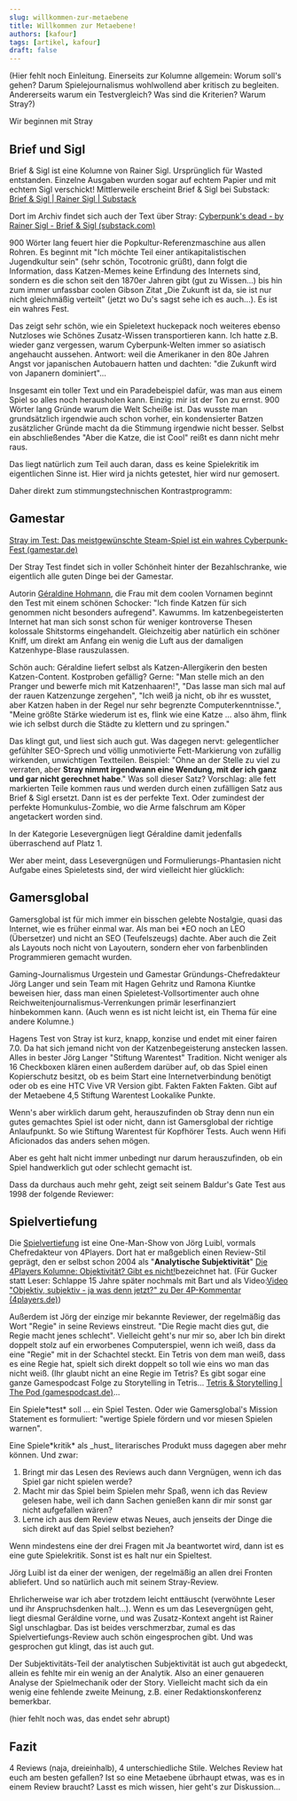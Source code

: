 ```yaml
---
slug: willkommen-zur-metaebene
title: Willkommen zur Metaebene!
authors: [kafour]
tags: [artikel, kafour]
draft: false
---
```


(Hier fehlt noch Einleitung. Einerseits zur Kolumne allgemein: Worum soll's gehen? Darum Spielejournalismus wohlwollend aber kritisch zu begleiten. Andererseits warum ein Testvergleich? Was sind die Kriterien? Warum Stray?)

Wir beginnen mit Stray

<!--truncate-->

## Brief und Sigl

Brief & Sigl ist eine Kolumne von Rainer Sigl. Ursprünglich für Wasted entstanden. Einzelne Ausgaben wurden sogar auf echtem Papier und mit echtem Sigl verschickt!
Mittlerweile erscheint Brief & Sigl bei Substack: [Brief & Sigl | Rainer Sigl | Substack](https://rainersigl.substack.com/)

Dort im Archiv findet sich auch der Text über Stray: [Cyberpunk's dead - by Rainer Sigl - Brief & Sigl (substack.com)](https://rainersigl.substack.com/p/cyberpunks-dead-23-03-18)

900 Wörter lang feuert hier die Popkultur-Referenzmaschine aus allen Rohren. Es beginnt mit "Ich möchte Teil einer antikapitalistischen Jugendkultur sein" (sehr schön, Tocotronic grüßt), dann folgt die Information, dass Katzen-Memes keine Erfindung des Internets sind, sondern es die schon seit den 1870er Jahren gibt (gut zu Wissen...) bis hin zum immer unfassbar coolen Gibson Zitat „Die Zukunft ist da, sie ist nur nicht gleichmäßig verteilt" (jetzt wo Du's sagst sehe ich es auch...).
Es ist ein wahres Fest.

Das zeigt sehr schön, wie ein Spieletext huckepack noch weiteres ebenso Nutzloses wie Schönes Zusatz-Wissen transportieren kann. Ich hatte z.B. wieder ganz vergessen, warum Cyberpunk-Welten immer so asiatisch angehaucht aussehen. Antwort: weil die Amerikaner in den 80e Jahren Angst vor japanischen Autobauern hatten und dachten: "die Zukunft wird von Japanern dominiert"...

Insgesamt ein toller Text und ein Paradebeispiel dafür, was man aus einem Spiel so alles noch herausholen kann. Einzig: mir ist der Ton zu ernst. 900 Wörter lang Gründe warum die Welt Scheiße ist.
Das wusste man grundsätzlich irgendwie auch schon vorher, ein kondensierter Batzen zusätzlicher Gründe macht da die Stimmung irgendwie nicht besser. Selbst ein abschließendes "Aber die Katze, die ist Cool" reißt es dann nicht mehr raus.

Das liegt natürlich zum Teil auch daran, dass es keine Spielekritik im eigentlichen Sinne ist. Hier wird ja nichts getestet, hier wird nur gemosert.

Daher direkt zum stimmungstechnischen Kontrastprogramm:

## Gamestar

[Stray im Test: Das meistgewünschte Steam-Spiel ist ein wahres Cyberpunk-Fest (gamestar.de)](https://www.gamestar.de/artikel/stray-im-test%2C3382572.html)

Der Stray Test findet sich in voller Schönheit hinter der Bezahlschranke, wie eigentlich alle guten Dinge bei der Gamestar.

Autorin [Géraldine Hohmann](https://www.gamestar.de/thema/geraldine-hohmann%2C144950_58/), die Frau mit dem coolen Vornamen beginnt den Test mit einem schönen Schocker: "Ich finde Katzen für sich genommen nicht besonders aufregend".
Kawumms. Im katzenbegeisterten Internet hat man sich sonst schon für weniger kontroverse Thesen kolossale Shitstorms eingehandelt. Gleichzeitig aber natürlich ein schöner Kniff, um direkt am Anfang ein wenig die Luft aus der damaligen Katzenhype-Blase rauszulassen.

Schön auch: Géraldine liefert selbst als Katzen-Allergikerin den besten Katzen-Content. Kostproben gefällig?
Gerne: "Man stelle mich an den Pranger und bewerfe mich mit Katzenhaaren!", "Das lasse man sich mal auf der rauen Katzenzunge zergehen",  "Ich weiß ja nicht, ob ihr es wusstet, aber Katzen haben in der Regel nur sehr begrenzte Computerkenntnisse.", "Meine größte Stärke wiederum ist es, flink wie eine Katze … also ähm, flink wie ich selbst durch die Städte zu klettern und zu springen."

Das klingt gut, und liest sich auch gut. Was dagegen nervt: gelegentlicher gefühlter SEO-Sprech und völlig unmotivierte Fett-Markierung von zufällig wirkenden, unwichtigen Textteilen.  Beispiel: "Ohne an der Stelle zu viel zu verraten, aber **Stray nimmt irgendwann eine Wendung, mit der ich ganz und gar nicht gerechnet habe**."
Was soll dieser Satz? Vorschlag: alle fett markierten Teile kommen raus und werden durch einen zufälligen Satz aus Brief & Sigl ersetzt.
Dann ist es der perfekte Text. Oder zumindest der perfekte Homunkulus-Zombie, wo die Arme falschrum am Köper angetackert worden sind.

In der Kategorie Lesevergnügen liegt Géraldine damit jedenfalls überraschend auf Platz 1.

Wer aber meint, dass Lesevergnügen und Formulierungs-Phantasien nicht Aufgabe eines Spieletests sind, der wird vielleicht hier glücklich:

## Gamersglobal

Gamersglobal ist für mich immer ein bisschen gelebte Nostalgie, quasi das Internet, wie es früher einmal war.
Als man bei \*EO noch an LEO (Übersetzer) und nicht an SEO (Teufelszeugs) dachte. Aber auch die Zeit als Layouts noch nicht von Layoutern, sondern eher von farbenblinden Programmieren gemacht wurden.

Gaming-Journalismus Urgestein und Gamestar Gründungs-Chefredakteur Jörg Langer und sein Team mit Hagen Gehritz und Ramona Kiuntke beweisen hier, dass man einen Spieletest-Vollsortimenter auch ohne Reichweitenjournalismus-Verrenkungen primär leserfinanziert hinbekommen kann.
(Auch wenn es ist nicht leicht ist, ein Thema für eine andere Kolumne.)

Hagens Test von Stray ist kurz, knapp, konzise und endet mit einer fairen 7.0. Da hat sich jemand nicht von der Katzenbegeisterung anstecken lassen. Alles in bester Jörg Langer "Stiftung Warentest" Tradition.
Nicht weniger als 16 Checkboxen klären einen außerdem darüber auf, ob das Spiel einen Kopierschutz besitzt, ob es beim Start eine Internetverbindung benötigt oder ob es eine HTC Vive VR Version gibt. Fakten Fakten Fakten. Gibt auf der Metaebene  4,5 Stiftung Warentest Lookalike Punkte.

Wenn's aber wirklich darum geht, herauszufinden ob Stray denn nun ein gutes gemachtes Spiel ist oder nicht, dann ist Gamersglobal der richtige Anlaufpunkt.
So wie Stiftung Warentest für Kopfhörer Tests. Auch wenn Hifi Aficionados das anders sehen mögen.

Aber es geht halt nicht immer unbedingt nur darum herauszufinden, ob ein Spiel handwerklich gut oder schlecht gemacht ist.

Dass da durchaus auch mehr geht, zeigt seit seinem Baldur's Gate Test aus 1998 der folgende Reviewer:

## Spielvertiefung

Die [Spielvertiefung](https://www.spielvertiefung.de/) ist eine One-Man-Show von Jörg Luibl, vormals Chefredakteur von 4Players.
Dort hat er maßgeblich einen Review-Stil geprägt, den er selbst schon 2004 als "**Analytische Subjektivität**" [Die 4Players Kolumne: Objektivität? Gibt es nicht!](https://www.4players.de/4players.php/kolumne/Spielkultur/70/Objektivitaet_Gibt_es_nicht.html)bezeichnet hat.
(Für Gucker statt Leser: Schlappe 15 Jahre später nochmals mit Bart und als Video:[Video "Objektiv, subjektiv - ja was denn jetzt?" zu Der 4P-Kommentar (4players.de)](https://www.4players.de/4players.php/tvplayer/4PlayersTV/Alle/8282/136105/Der_4P-Kommentar/Objektiv_subjektiv__-_ja_was_denn_jetzt.html))

Außerdem ist Jörg der einzige mir bekannte Reviewer, der regelmäßig das Wort "Regie" in seine Reviews einstreut. "Die Regie macht dies gut, die Regie macht jenes schlecht".
Vielleicht geht's nur mir so, aber Ich bin direkt doppelt stolz auf ein erworbenes Computerspiel, wenn ich weiß, dass da eine "Regie" mit in der Schachtel steckt.
Ein Tetris von dem man weiß, dass es eine Regie hat, spielt sich direkt doppelt so toll wie eins wo man das nicht weiß. (Ihr glaubt nicht an eine Regie im Tetris? Es gibt sogar eine ganze Gamespodcast Folge zu Storytelling in Tetris... [Tetris & Storytelling | The Pod (gamespodcast.de)](https://www.gamespodcast.de/2019/05/21/tetris-storytelling/)...

Ein Spiele\*test\* soll ... ein Spiel Testen. Oder wie Gamersglobal's Mission Statement es formuliert: "wertige Spiele fördern und vor miesen Spielen warnen".

Eine Spiele\*kritik\* als \_hust\_ literarisches Produkt muss dagegen aber mehr können. Und zwar:

1. Bringt mir das Lesen des Reviews auch dann Vergnügen, wenn ich das Spiel gar nicht spielen werde?
2. Macht mir das Spiel beim Spielen mehr Spaß, wenn ich das Review gelesen habe, weil ich dann Sachen genießen kann dir mir sonst gar nicht aufgefallen wären?
3. Lerne ich aus dem Review etwas Neues, auch jenseits der Dinge die sich direkt auf das Spiel selbst beziehen?

Wenn mindestens eine der drei Fragen mit Ja beantwortet wird, dann ist es eine gute Spielekritik. Sonst ist es halt nur ein Spieltest.

Jörg Luibl ist da einer der wenigen, der regelmäßig an allen drei Fronten abliefert. Und so natürlich auch mit seinem Stray-Review.

Ehrlicherweise war ich aber trotzdem leicht enttäuscht (verwöhnte Leser und ihr Anspruchsdenken halt...).
Wenn es um das Lesevergnügen geht, liegt diesmal Geráldine vorne, und was Zusatz-Kontext angeht ist Rainer Sigl unschlagbar.
Das ist beides verschmerzbar, zumal es das Spielvertiefungs-Review auch schön eingesprochen gibt. Und was gesprochen gut klingt, das ist auch gut.

Der Subjektivitäts-Teil der analytischen Subjektivität ist auch gut abgedeckt, allein es fehlte mir ein wenig an der Analytik.
Also an einer genaueren Analyse der Spielmechanik oder der Story. Vielleicht macht sich da ein wenig eine fehlende zweite Meinung, z.B. einer Redaktionskonferenz bemerkbar.

(hier fehlt noch was, das endet sehr abrupt)

## Fazit

4 Reviews (naja, dreieinhalb), 4 unterschiedliche Stile.  Welches Review hat euch am besten gefallen? Ist so eine Metaebene übrhaupt etwas, was es in einem Review braucht? Lasst es mich wissen, hier geht's zur Diskussion...
